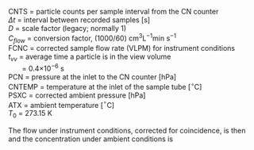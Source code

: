 <p class=box>
CNTS = particle counts per sample interval from the CN counter\index{CNTS}  
$\Delta t$ = interval
between recorded samples [s]  
$D$ = scale factor (legacy; normally 1)  
$C_{flow}$ = conversion
factor, (1000/60) cm$^{3}$L$^{-1}$min s$^{-1}$  
FCNC = corrected sample flow rate (VLPM) for instrument conditions\index{FCNC}  
$t_{vv}$ = average time a particle is in the view volume  
\ \ \ \ \ \ \ = 0.4$\times10^{-6}$\ s  
PCN = pressure at the inlet to the CN counter [hPa]\index{PCN}  
CNTEMP = temperature at the inlet of the sample tube [$^{\circ}$C]\index{CNTEMP}  
PSXC = corrected ambient pressure [hPa]\index{PSXC}  
ATX = ambient temperature [$^{\circ}$C]\index{ATX}  
$T_{0}$ = 273.15\ K  
</p><p class=box2>
\begin{equation}
\mathrm{A=\frac{\{CNTS\}}{\mathrm{(\{FCNC\}\times C_{flow})}\Delta t}\,D}
(\#eq:CONCNbox1)
\end{equation}
The flow under instrument conditions, corrected for coincidence, is
then  
\begin{equation}
B\mathrm{=A}\,e^{At_{vv}(\mathrm{\{FCNC\}\times C_{flow})}}
(\#eq:CONCNbox2)
\end{equation}
and the concentration under ambient conditions is\index{CONCN}  
\begin{equation}
\mathrm{\{CONCN\}}=B\frac{\mathrm{\{PSXC\}}}{\mathrm{\{PCN\}}}\frac{\mathrm{(\{CNTEMP\}}+T_{0})}{(\mathrm{\{ATX\}}+T_{0})}
(\#eq:CONCNbox3)
\end{equation}
</p>  
